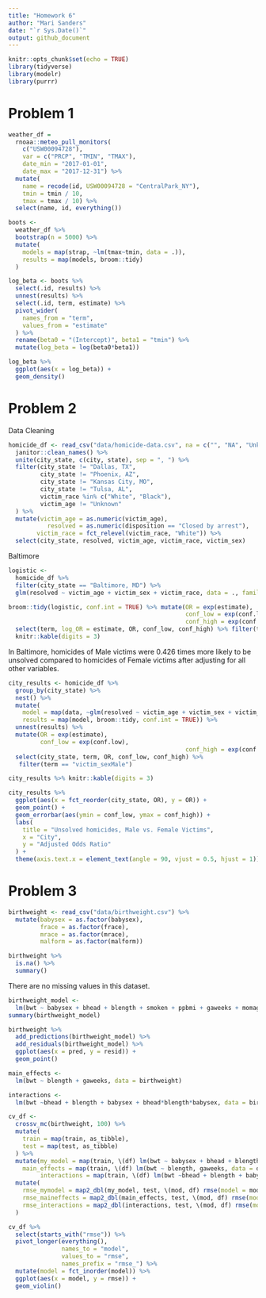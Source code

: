 ```yaml
---
title: "Homework 6"
author: "Mari Sanders"
date: "`r Sys.Date()`"
output: github_document
---
```


```r
knitr::opts_chunk$set(echo = TRUE)
library(tidyverse)
library(modelr)
library(purrr)
```

# Problem 1 

```r
weather_df = 
  rnoaa::meteo_pull_monitors(
    c("USW00094728"),
    var = c("PRCP", "TMIN", "TMAX"), 
    date_min = "2017-01-01",
    date_max = "2017-12-31") %>%
  mutate(
    name = recode(id, USW00094728 = "CentralPark_NY"),
    tmin = tmin / 10,
    tmax = tmax / 10) %>%
  select(name, id, everything())
```

```r
boots <- 
  weather_df %>% 
  bootstrap(n = 5000) %>% 
  mutate(
    models = map(strap, ~lm(tmax~tmin, data = .)), 
    results = map(models, broom::tidy)
  )

```

```r
log_beta <- boots %>% 
  select(.id, results) %>% 
  unnest(results) %>% 
  select(.id, term, estimate) %>% 
  pivot_wider(
    names_from = "term", 
    values_from = "estimate"
  ) %>% 
  rename(beta0 = "(Intercept)", beta1 = "tmin") %>% 
  mutate(log_beta = log(beta0*beta1)) 

log_beta %>% 
  ggplot(aes(x = log_beta)) + 
  geom_density()
```


# Problem 2 

Data Cleaning 

```r
homicide_df <- read_csv("data/homicide-data.csv", na = c("", "NA", "Unknown")) %>% filter(victim_race != "NA") %>% 
  janitor::clean_names() %>% 
  unite(city_state, c(city, state), sep = ", ") %>% 
  filter(city_state != "Dallas, TX", 
         city_state != "Phoenix, AZ", 
         city_state != "Kansas City, MO", 
         city_state != "Tulsa, AL",
         victim_race %in% c("White", "Black"),
         victim_age != "Unknown"
  ) %>%
  mutate(victim_age = as.numeric(victim_age), 
           resolved = as.numeric(disposition == "Closed by arrest"), 
        victim_race = fct_relevel(victim_race, "White")) %>% 
  select(city_state, resolved, victim_age, victim_race, victim_sex) 


```

Baltimore 

```r
logistic <- 
  homicide_df %>% 
  filter(city_state == "Baltimore, MD") %>% 
  glm(resolved ~ victim_age + victim_sex + victim_race, data = ., family = binomial())

broom::tidy(logistic, conf.int = TRUE) %>% mutate(OR = exp(estimate), 
                                                  conf_low = exp(conf.low), 
                                                  conf_high = exp(conf.high)) %>% 
  select(term, log_OR = estimate, OR, conf_low, conf_high) %>% filter(term == "victim_sexMale") %>% 
  knitr::kable(digits = 3)
```

In Baltimore, homicides of Male victims were 0.426 times more likely to be unsolved compared to homicides of Female victims after adjusting for all other variables. 

```r
city_results <- homicide_df %>%
  group_by(city_state) %>%
  nest() %>%
  mutate(
    model = map(data, ~glm(resolved ~ victim_age + victim_sex + victim_race, data = ., family = "binomial")),
    results = map(model, broom::tidy, conf.int = TRUE)) %>%
  unnest(results) %>%
  mutate(OR = exp(estimate), 
         conf_low = exp(conf.low), 
                                                  conf_high = exp(conf.high)) %>% 
  select(city_state, term, OR, conf_low, conf_high) %>%
   filter(term == "victim_sexMale") 

city_results %>% knitr::kable(digits = 3)
```

```r
city_results %>% 
  ggplot(aes(x = fct_reorder(city_state, OR), y = OR)) + 
  geom_point() +
  geom_errorbar(aes(ymin = conf_low, ymax = conf_high)) +
  labs(
    title = "Unsolved homicides, Male vs. Female Victims",
    x = "City", 
    y = "Adjusted Odds Ratio"
  ) +
  theme(axis.text.x = element_text(angle = 90, vjust = 0.5, hjust = 1))
```

# Problem 3 

```r
birthweight <- read_csv("data/birthweight.csv") %>% 
  mutate(babysex = as.factor(babysex), 
         frace = as.factor(frace), 
         mrace = as.factor(mrace), 
         malform = as.factor(malform))

birthweight %>% 
  is.na() %>% 
  summary()

```

There are no missing values in this dataset. 

```r
birthweight_model <- 
  lm(bwt ~ babysex + bhead + blength + smoken + ppbmi + gaweeks + momage + delwt, data = birthweight)
summary(birthweight_model)
```

```r
birthweight %>%
  add_predictions(birthweight_model) %>%
  add_residuals(birthweight_model) %>% 
  ggplot(aes(x = pred, y = resid)) + 
  geom_point() 
```

```r
main_effects <- 
  lm(bwt ~ blength + gaweeks, data = birthweight)

interactions <- 
  lm(bwt ~bhead + blength + babysex + bhead*blength*babysex, data = birthweight)
```

```r
cv_df <- 
  crossv_mc(birthweight, 100) %>% 
  mutate(
    train = map(train, as_tibble), 
    test = map(test, as_tibble)
  ) %>% 
  mutate(my_model = map(train, \(df) lm(bwt ~ babysex + bhead + blength + smoken + ppbmi + gaweeks + momage + delwt, data = df)),
    main_effects = map(train, \(df) lm(bwt ~ blength, gaweeks, data = df)), 
         interactions = map(train, \(df) lm(bwt ~bhead + blength + babysex + bhead*blength*babysex, data = df))) %>% 
  mutate(
    rmse_mymodel = map2_dbl(my_model, test, \(mod, df) rmse(model = mod, data = df)), 
    rmse_maineffects = map2_dbl(main_effects, test, \(mod, df) rmse(model = mod, data = df)), 
    rmse_interactions = map2_dbl(interactions, test, \(mod, df) rmse(model = mod, data = df))
  )

cv_df %>% 
  select(starts_with("rmse")) %>% 
  pivot_longer(everything(), 
               names_to = "model", 
               values_to = "rmse", 
               names_prefix = "rmse_") %>% 
  mutate(model = fct_inorder(model)) %>% 
  ggplot(aes(x = model, y = rmse)) +
  geom_violin()
```

